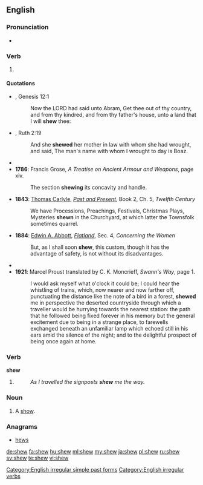 ==English==

===Pronunciation===
* {{rhymes|əʊ}}

===Verb===
{{en-verb|shews|shewing|shewed|'''[[shewed]]''' ''or'' '''[[shewn]]'''}}

# {{context|archaic|lang=en}} {{alternate form of|show}}

====Quotations====
* {{RQ:Authorized Version}}, Genesis 12:1
*: Now the LORD had said unto Abram, Get thee out of thy country, and from thy kindred, and from thy father's house, unto a land that I will '''shew''' thee:
* {{RQ:Authorized Version}}, Ruth 2:19
*: And she '''shewed''' her mother in law with whom she had wrought, and said, The man's name with whom I wrought to day is Boaz. 
* {{quote-book
|year= 1774
|year_published= 
|author= 
|by= {{w|Le Page Du Pratz}}
|title= The History of Louisiana: Or of the Western Parts of Virginia and Carolina: Containing a Description of the Countries that Lie on Both Sides of the River Mississippi: with an Account of the Settlements, Inhabitants, Soil, Climate, and Products
|url= http://books.google.com/books?id=zEoUAAAAYAAJ&pg=PA42
|original= 
|chapter= The Governor surprized the Natchez with seven hundred Men.
|section= 
|isbn= 
|edition= 
|publisher= T. Becket
|location= London
|editor= 
|volume= 
|page= 42
|passage= I give it you without any other design than to '''shew''' you that I reckon nothing dear to me, when I want to do you a pleasure.
}}
* '''1786''': Francis Grose, ''A Treatise on Ancient Armour and Weapons'', page xiv.
*: The section '''shewing''' its concavity and handle.
* '''1843''': [[:w:Thomas Carlyle|Thomas Carlyle]], ''[[:w:Past and Present (book)|Past and Present]]'', Book 2, Ch. 5, ''Twelfth Century''
*: We have Processions, Preachings, Festivals, Christmas Plays, Mysteries '''shewn''' in the Churchyard, at which latter the Townsfolk sometimes quarrel.
* '''1884''': [[w:Edwin A. Abbott|Edwin A. Abbott]], ''[[w:Flatland|Flatland]]'', Sec. 4, ''Concerning the Women''
*: But, as I shall soon '''shew''', this custom, though it has the advantage of safety, is not without its disadvantages.
* {{quote-book
|year= 1913
|year_published= 1967
|author= {{w|John Bagnell Bury}}
|by= {{w|Carl Heinrich Becker}}
|title= The Cambridge Medieval History
|url= 
|original= 
|chapter= The Expansion of the Saracens—The East; Historical aspect of Islam
|section= The Rise of the Saracens and the foundation of the Western Empire
|isbn= 
|edition= 
|publisher= The Macmillan Company
|location= New York
|editor= {{w|Henry Melvill Gwatkin}} and {{w|James Pounder Whitney}}
|volume= 2
|page= 330
|passage= Within the Christian sphere this current '''shews''' itself more especially in the territories of the Greek and Aramaic languages, and the difference between the Greek and Latin Churches is mainly that between Asia and Europe.
}}
* '''1921''': Marcel Proust translated by C. K. Moncrieff, ''Swann's Way'', page 1.
*: I would ask myself what o'clock it could be; I could hear the whistling of trains, which, now nearer and now farther off, punctuating the distance like the note of a bird in a forest, '''shewed''' me in perspective the deserted countryside through which a traveller would be hurrying towards the nearest station: the path that he followed being fixed forever in his memory but the general excitement due to being in a strange place, to farewells exchanged beneath an unfamiliar lamp which echoed still in his ears amid the silence of the night; and to the delightful prospect of being once again at home.

===Verb===
'''shew'''

# {{qualifier|[[East Anglia]] dialect}} {{en-simple past of|show}}
#: ''As I travelled the signposts '''shew''' me the way.''

===Noun===
{{en-noun}}

# {{context|archaic|lang=en}} A [[show]].

===Anagrams===
* [[hews#English|hews]]

[[Category:English irregular simple past forms]]
[[Category:English irregular verbs]]

[[de:shew]]
[[fa:shew]]
[[hu:shew]]
[[ml:shew]]
[[my:shew]]
[[ja:shew]]
[[pl:shew]]
[[ru:shew]]
[[sv:shew]]
[[te:shew]]
[[vi:shew]]